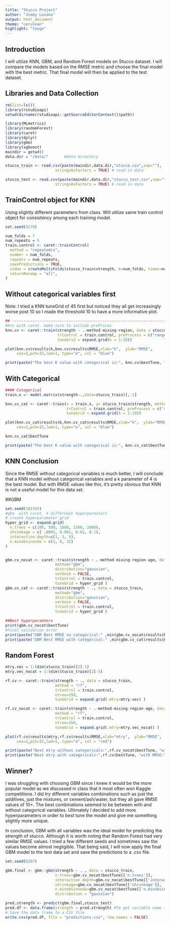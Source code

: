 ---
title: "Stucco Project"
author: "Jimmy Lozano"
output: html_document
theme: "cerulean"
highlight: "tango"
---

## Introduction
I will utilize KNN, GBM, and Random Forest models on Stucco dataset. I will compare the models based on the RMSE metric and choose the final model with the best metric. That final model will then be applied to the test dataset. 



## Libraries and Data Collection
```{r, message=FALSE, warning=FALSE}
rm(list=ls()) 
library(rstudioapi)
setwd(dirname(rstudioapi::getSourceEditorContext()$path))

library(MLmetrics)
library(randomForest)
library(caret)
library(dplyr)
library(gbm)
library(xgboost)
maindir = getwd()
data.dir = "/data/"       #data directory

stucco_train <- read.csv(paste(maindir,data.dir,"stucco.csv",sep=""), 
                      stringsAsFactors = TRUE) # read in data

stucco_test <- read.csv(paste(maindir,data.dir,"stucco_test.csv",sep=""), 
                      stringsAsFactors = TRUE) # read in data
```





## TrainControl object for KNN
Using slightly different parameters from class. Will utilize same train control object for consistency among each training model.
```{r}
set.seed(9279)

num_folds = 7
num_repeats = 5
train.control <- caret::trainControl(
  method = "repeatedcv", 
  number = num_folds,
  repeats = num_repeats,
  savePredictions = TRUE,
  index = createMultiFolds(stucco_train$strength, k=num_folds, times=num_repeats) ,
  returnResamp = "all",
)
```

## Without categorical variables first 
Note: I tried a KNN tuneGrid of 45 first but noticed they all get increasingly worse post 10 so I made the threshold 10 to have a more informative plot. 
```{r}
## ----------------------------------------------------------------------------------------------------------------------------------
#knn with caret. make sure to include preProces
knn.cv <- caret::train(strength ~ .-method-mixing-region, data = stucco_train, method = "knn",
                       trControl = train.control, preProcess = c("range"),
                       tuneGrid = expand.grid(k = 1:10))

plot(knn.cv$results$k,knn.cv$results$RMSE,xlab="k",  ylab="RMSE",
     cex=2,pch=15,lwd=1, type="o", col = "blue") 

print(paste("The best K value with categorical is:", knn.cv$bestTune, "with RMSE:", min(knn.cv$results$RMSE)))

```
## With Categorical
```{r}

#### Categorical
train.x <- model.matrix(strength~.,data=stucco_train)[,-1]

knn.cv_cat <- caret::train(x = train.x, y= stucco_train$strength, method = "knn",
                           trControl = train.control, preProcess = c("range"),
                           tuneGrid = expand.grid(k = 1:10))

plot(knn.cv_cat$results$k,knn.cv_cat$results$RMSE,xlab="k",  ylab="RMSE",
     cex=2,pch=15,lwd=1, type="o", col = "blue") 

knn.cv_cat$bestTune

print(paste("The best K value with categorical is:", knn.cv_cat$bestTune, "with RMSE:", min(knn.cv_cat$results$RMSE)))
```

## KNN Conclusion
Since the RMSE without categorical variables is much better, I will conclude that a KNN model without categorical variables and a k parameter of 4 is the best model. But with RMSE values like this, it's pretty obvious that KNN is not a useful model for this data set. 


##GBM
```{r}
set.seed(102765)
#gbm  with caret. 4 differneet hyperparmaters
# create hyperparameter grid
hyper_grid <- expand.grid(
  n.trees = c(100, 500, 1000, 1500, 2000),
  shrinkage = c( .0001, 0.001, 0.01, 0.1),
  interaction.depth=c(1, 3, 5),
  n.minobsinnode = c(2, 8, 32)
)


gbm.cv_nocat <- caret::train(strength ~ .-method-mixing-region-age, data = stucco_train,
                      method="gbm",
                      distribution="gaussian", 
                      verbose = FALSE,
                      trControl = train.control,
                      tuneGrid = hyper_grid )
gbm.cv_cat <- caret::train(strength ~ ., data = stucco_train,
                      method="gbm",
                      distribution="gaussian", 
                      verbose = FALSE,
                      trControl = train.control,
                      tuneGrid = hyper_grid )

##Best hyperparamters
print(gbm.cv_nocat$bestTune)
#final validation error
print(paste("GBM Best RMSE no categorical:" ,min(gbm.cv_nocat$results$RMSE)))
print(paste("GBM Best RMSE with categorical:" ,min(gbm.cv_cat$results$RMSE)))

```


## Random Forest

```{r}
mtry.vec = 1:(dim(stucco_train)[2]-1)
mtry.vec_nocat = 1:(dim(stucco_train)[2]-5)

rf.cv <- caret::train(strength ~ ., data = stucco_train,
                      method = "rf",
                      trControl = train.control,
                      ntree=350,
                      tuneGrid = expand.grid(.mtry=mtry.vec) )

rf.cv_nocat <- caret::train(strength ~ .-method-mixing-region-age, data = stucco_train,
                      method = "rf",
                      trControl = train.control,
                      ntree=350,
                      tuneGrid = expand.grid(.mtry=mtry.vec_nocat) )

plot(rf.cv$results$mtry,rf.cv$results$RMSE,xlab="mtry",  ylab="RMSE",
     cex=2,pch=15,lwd=1, type="o", col = "red") 

print(paste("Best mtry without categoricals:",rf.cv_nocat$bestTune, "with RMSE:",min(rf.cv_nocat$results$RMSE)))
print(paste("Best mtry with categoricals:",rf.cv$bestTune, "with RMSE:",min(rf.cv$results$RMSE)))

```



## Winner?
I was struggling with choosing GBM since I knew it would be the more popular model as we discussed in class that it most often won Kaggle competitions. I did try different variables combinations such as just the additives, just the mixtures, or cement/ash/water, but they all gave RMSE values of 10+. The best combinations seemed to be between with and without categorical variables. Ultimately I decided to add more hyperparameters in order to best tune the model and give me something slightly more unique. 

In conclusion, GBM with all variables was the ideal model for predicting the strength of stucco. Although it is worth noting that Random Forest had very similar RMSE values. I tried a few different seeds and sometimes saw the values become almost negligible. That being said,  I will now apply the final GBM model to the test data set and save the predictions to a .csv file.

```{r}
set.seed(6207)

gbm.final <- gbm::gbm(strength ~ . , data = stucco_train,
                      n.trees=gbm.cv_nocat$bestTune[['n.trees']],
                      interaction.depth=gbm.cv_nocat$bestTune[['interaction.depth']],
                      shrinkage=gbm.cv_nocat$bestTune[['shrinkage']],
                      n.minobsinnode=gbm.cv_nocat$bestTune[['n.minobsinnode']],
                      distribution = "gaussian")

pred.strength <- predict(gbm.final,stucco_test)
pred.df <- data.frame(strength = pred.strength) #To get variable name in csv file 
# Save the data frame to a CSV file
write.csv(pred.df, file = "predictions.csv", row.names = FALSE)
```